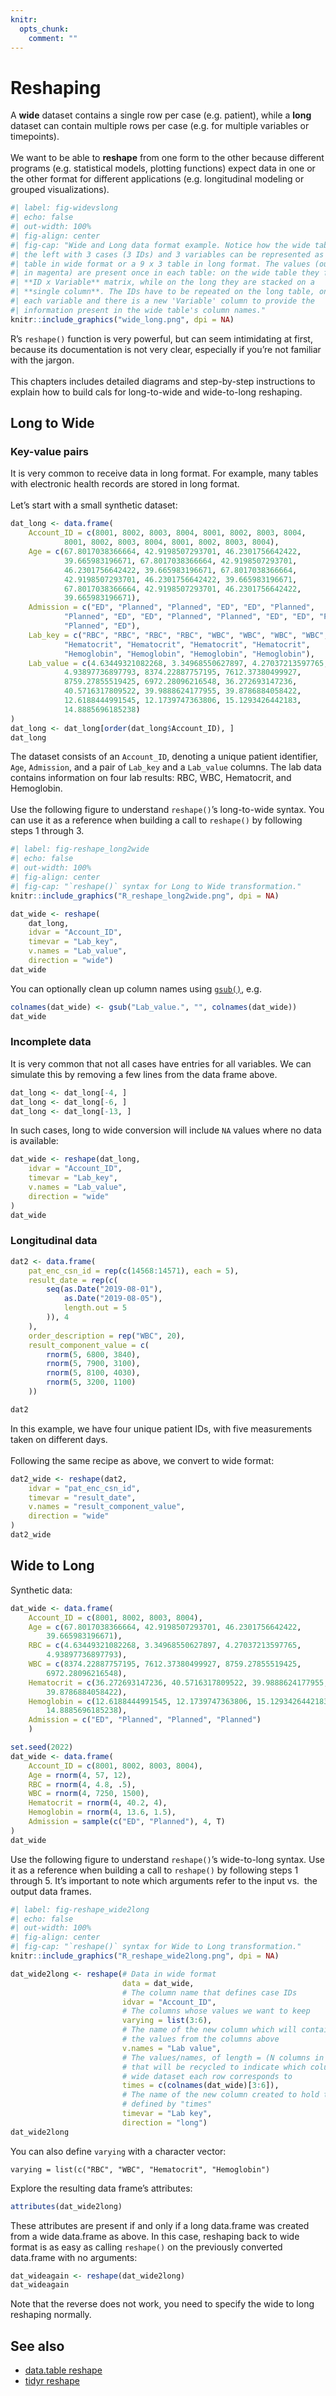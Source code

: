 ```yaml
---
knitr:
  opts_chunk:
    comment: ""
---
```

# Reshaping {#sec-dfreshape}

A **wide** dataset contains a single row per case (e.g. patient), while a 
**long ** dataset can contain multiple rows per case (e.g. for multiple 
variables or timepoints).
<br><br>
We want to be able to **reshape** from one form to the other because different 
programs (e.g. statistical models, plotting functions) expect data in one or the 
other format for different applications (e.g. longitudinal modeling or grouped 
visualizations).
<br>

```r
#| label: fig-widevslong
#| echo: false
#| out-width: 100%
#| fig-align: center
#| fig-cap: "Wide and Long data format example. Notice how the wide table on
#| the left with 3 cases (3 IDs) and 3 variables can be represented as a 3 x 4
#| table in wide format or a 9 x 3 table in long format. The values (outlined 
#| in magenta) are present once in each table: on the wide table they form an 
#| **ID x Variable** matrix, while on the long they are stacked on a 
#| **single column**. The IDs have to be repeated on the long table, once for 
#| each variable and there is a new 'Variable' column to provide the 
#| information present in the wide table's column names."
knitr::include_graphics("wide_long.png", dpi = NA)
```

R's `reshape()` function is very powerful, but can seem intimidating at first,
because its documentation is not very clear, especially if you're not familiar
with the jargon.
<br><br>
This chapters includes detailed diagrams and step-by-step instructions to 
explain how to build cals for long-to-wide and wide-to-long reshaping.

## Long to Wide

### Key-value pairs

It is very common to receive data in long format. For example, many tables with 
electronic health records are stored in long format.
<br><br>
Let's start with a small synthetic dataset:

```r
dat_long <- data.frame(
    Account_ID = c(8001, 8002, 8003, 8004, 8001, 8002, 8003, 8004, 
            8001, 8002, 8003, 8004, 8001, 8002, 8003, 8004), 
    Age = c(67.8017038366664, 42.9198507293701, 46.2301756642422, 
            39.665983196671, 67.8017038366664, 42.9198507293701, 
            46.2301756642422, 39.665983196671, 67.8017038366664, 
            42.9198507293701, 46.2301756642422, 39.665983196671, 
            67.8017038366664, 42.9198507293701, 46.2301756642422, 
            39.665983196671), 
    Admission = c("ED", "Planned", "Planned", "ED", "ED", "Planned", 
            "Planned", "ED", "ED", "Planned", "Planned", "ED", "ED", "Planned", 
            "Planned", "ED"), 
    Lab_key = c("RBC", "RBC", "RBC", "RBC", "WBC", "WBC", "WBC", "WBC", 
            "Hematocrit", "Hematocrit", "Hematocrit", "Hematocrit", 
            "Hemoglobin", "Hemoglobin", "Hemoglobin", "Hemoglobin"), 
    Lab_value = c(4.63449321082268, 3.34968550627897, 4.27037213597765, 
            4.93897736897793, 8374.22887757195, 7612.37380499927, 
            8759.27855519425, 6972.28096216548, 36.272693147236, 
            40.5716317809522, 39.9888624177955, 39.8786884058422, 
            12.6188444991545, 12.1739747363806, 15.1293426442183, 
            14.8885696185238)
)
dat_long <- dat_long[order(dat_long$Account_ID), ]
dat_long
```

The dataset consists of an `Account_ID`, denoting a unique patient identifier,
`Age`, `Admission`, and a pair of `Lab_key` and a `Lab_value` columns. The lab
data contains information on four lab results: RBC, WBC, Hematocrit, and
Hemoglobin.
<br><br>
Use the following figure to understand `reshape()`'s long-to-wide syntax. You 
can use it as a reference when building a call to `reshape()` by following 
steps 1 through 3.

```r
#| label: fig-reshape_long2wide
#| echo: false
#| out-width: 100%
#| fig-align: center
#| fig-cap: "`reshape()` syntax for Long to Wide transformation."
knitr::include_graphics("R_reshape_long2wide.png", dpi = NA)
```

```r
dat_wide <- reshape(
    dat_long,
    idvar = "Account_ID",
    timevar = "Lab_key",
    v.names = "Lab_value",
    direction = "wide")
dat_wide
```

You can optionally clean up column names using [`gsub()`](Strings.qmd#gsub), e.g.

```r
colnames(dat_wide) <- gsub("Lab_value.", "", colnames(dat_wide))
dat_wide
```

### Incomplete data

It is very common that not all cases have entries for all variables.
We can simulate this by removing a few lines from the data frame above.


```r
dat_long <- dat_long[-4, ]
dat_long <- dat_long[-6, ]
dat_long <- dat_long[-13, ]
```

In such cases, long to wide conversion will include `NA` values where no data is
available:

```r
dat_wide <- reshape(dat_long,
    idvar = "Account_ID",
    timevar = "Lab_key",
    v.names = "Lab_value",
    direction = "wide"
)
dat_wide
```

### Longitudinal data

```r
dat2 <- data.frame(
    pat_enc_csn_id = rep(c(14568:14571), each = 5),
    result_date = rep(c(
        seq(as.Date("2019-08-01"),
            as.Date("2019-08-05"),
            length.out = 5
        )), 4
    ),
    order_description = rep("WBC", 20),
    result_component_value = c(
        rnorm(5, 6800, 3840),
        rnorm(5, 7900, 3100),
        rnorm(5, 8100, 4030),
        rnorm(5, 3200, 1100)
    ))

dat2
```

In this example, we have four unique patient IDs, with five measurements taken
on different days.
<br><br>
Following the same recipe as above, we convert to wide format:

```r
dat2_wide <- reshape(dat2,
    idvar = "pat_enc_csn_id",
    timevar = "result_date",
    v.names = "result_component_value",
    direction = "wide"
)
dat2_wide
```

## Wide to Long

Synthetic data:

```r
dat_wide <- data.frame(
    Account_ID = c(8001, 8002, 8003, 8004), 
    Age = c(67.8017038366664, 42.9198507293701, 46.2301756642422, 
        39.665983196671), 
    RBC = c(4.63449321082268, 3.34968550627897, 4.27037213597765, 
        4.93897736897793), 
    WBC = c(8374.22887757195, 7612.37380499927, 8759.27855519425, 
        6972.28096216548), 
    Hematocrit = c(36.272693147236, 40.5716317809522, 39.9888624177955, 
        39.8786884058422), 
    Hemoglobin = c(12.6188444991545, 12.1739747363806, 15.1293426442183, 
        14.8885696185238), 
    Admission = c("ED", "Planned", "Planned", "Planned")
    )
```

```r
set.seed(2022)
dat_wide <- data.frame(
    Account_ID = c(8001, 8002, 8003, 8004),
    Age = rnorm(4, 57, 12),
    RBC = rnorm(4, 4.8, .5),
    WBC = rnorm(4, 7250, 1500),
    Hematocrit = rnorm(4, 40.2, 4),
    Hemoglobin = rnorm(4, 13.6, 1.5),
    Admission = sample(c("ED", "Planned"), 4, T)
)
dat_wide
```

Use the following figure to understand `reshape()`'s wide-to-long syntax.
Use it as a reference when building a call to `reshape()` by following 
steps 1 through 5. It's important to note which arguments refer to the input vs. 
the output data frames.

```r
#| label: fig-reshape_wide2long
#| echo: false
#| out-width: 100%
#| fig-align: center
#| fig-cap: "`reshape()` syntax for Wide to Long transformation."
knitr::include_graphics("R_reshape_wide2long.png", dpi = NA)
```

```r
dat_wide2long <- reshape(# Data in wide format
                         data = dat_wide,
                         # The column name that defines case IDs
                         idvar = "Account_ID",
                         # The columns whose values we want to keep
                         varying = list(3:6),
                         # The name of the new column which will contain all 
                         # the values from the columns above
                         v.names = "Lab value",
                         # The values/names, of length = (N columns in "varying"), 
                         # that will be recycled to indicate which column from the 
                         # wide dataset each row corresponds to
                         times = c(colnames(dat_wide)[3:6]),
                         # The name of the new column created to hold the values 
                         # defined by "times"
                         timevar = "Lab key",                  
                         direction = "long")
dat_wide2long
```

You can also define `varying` with a character vector:

`varying = list(c("RBC", "WBC", "Hematocrit", "Hemoglobin")`  

Explore the resulting data frame's attributes:

```r
attributes(dat_wide2long)
```

These attributes are present if and only if a long data.frame was created from 
a wide data.frame as above. In this case, reshaping back to wide format is as 
easy as calling `reshape()` on the previously converted data.frame with no 
arguments:

```r
dat_wideagain <- reshape(dat_wide2long)
dat_wideagain
```

Note that the reverse does not work, you need to specify the wide to long 
reshaping normally.

## See also

- [data.table reshape](#sec-dtreshape)
- [tidyr reshape](#sec-tidyrreshape)
